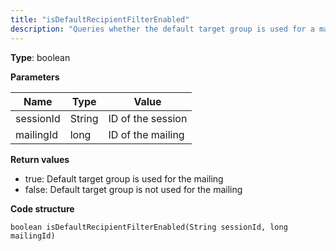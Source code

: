 ```yaml
---
title: "isDefaultRecipientFilterEnabled"
description: "Queries whether the default target group is used for a mailing in Optimizely Campaign."
---
```


**Type**: boolean

**Parameters**

| Name      | Type   | Value             |
| --------- | ------ | ----------------- |
| sessionId | String | ID of the session |
| mailingId | long   | ID of the mailing |

**Return values**

* true: Default target group is used for the mailing
* false: Default target group is not used for the mailing

**Code structure**

`boolean isDefaultRecipientFilterEnabled(String sessionId, long mailingId)
`
